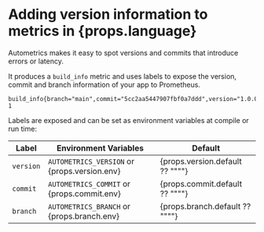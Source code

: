 # Adding version information to metrics in {props.language}

Autometrics makes it easy to spot versions and commits that introduce errors or latency.

It produces a `build_info` metric and uses labels to expose the version, commit and branch information of your app to Prometheus.

```prometheus 
build_info{branch="main",commit="5cc2aa5447907fbf0a7ddd",version="1.0.0"} 1
```

Labels are exposed and can be set as environment variables at compile or run time:

| Label    | Environment Variables                             | Default                                  |
| -------- | -------------------------------------------------- | ---------------------------------------- |
| `version` | `AUTOMETRICS_VERSION` or {props.version.env}       | {props.version.default ?? "\"\""}        |
| `commit`  | `AUTOMETRICS_COMMIT` or {props.commit.env}         | {props.commit.default ?? "\"\""}         |
| `branch`  | `AUTOMETRICS_BRANCH` or {props.branch.env}         | {props.branch.default ?? "\"\""}         |
